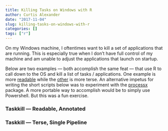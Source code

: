 ```yaml
---
title: Killing Tasks on Windows with R
author: Curtis Alexander
date: "2017-11-04"
slug: killing-tasks-on-windows-with-r
categories: []
tags: ["r"]
---
```


On my Windows machine, I oftentimes want to kill a set of applications that are running.  This is especially true when I don't have full control of my machine and am unable to adjust the applications that launch on startup.

Below are two examples &mdash; both accomplish the same feat &mdash; that use R to call down to the OS and kill a list of tasks / applications.  One example is more [readable](#taskkill-readable-annotated) while the [other](#taskkill-terse-single-pipeline) is more terse.  An alternative impetus for writing the short scripts below was to experiment with the [processx](https://github.com/r-lib/processx) package.  A more portable way to accomplish would be to simply use Powershell.  But this was a fun exercise.


### Taskkill &mdash; Readable, Annotated

<script src="https://gist.github.com/curtisalexander/5d328078441eb767083793faf268b27c.js"></script>

### Taskkill &mdash; Terse, Single Pipeline

<script src="https://gist.github.com/curtisalexander/3d4f97fe7ef4564017d527c88830e852.js"></script>
